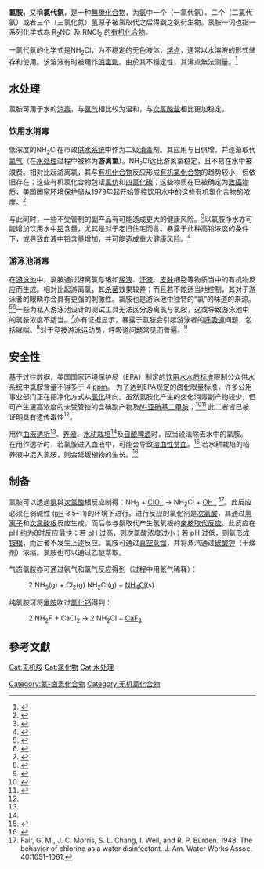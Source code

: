 {{Chembox
| verifiedrevid = 411542258
| Name = 氯胺
| NameEn= Chloramine
| ImageFile = Chloramine-2D.png
| ImageSize = 140px
| ImageName = Chloramine
| ImageFile1 = Chloramine-3D-vdW.png
| ImageSize1 = 140px
| ImageName1 = Chloramine
| OtherNames = 氯代氨<br />一氯代氨
| Section1 = {{Chembox Identifiers
| PubChem = 25423
| InChI = 1/ClH2N/c1-2/h2H2
| SMILES = ClN
| InChIKey = QDHHCQZDFGDHMP-UHFFFAOYAS
| ChEMBL_Ref = {{ebicite|correct|EBI}}
| ChEMBL = 1162370
| StdInChI_Ref = {{stdinchicite|correct|chemspider}}
| StdInChI = 1S/ClH2N/c1-2/h2H2
| StdInChIKey_Ref = {{stdinchicite|correct|chemspider}}
| StdInChIKey = QDHHCQZDFGDHMP-UHFFFAOYSA-N
| CASNo = 10599-90-3
| CASNo_Ref = {{cascite|correct|CAS}}
| ChemSpiderID_Ref = {{chemspidercite|correct|chemspider}}
| ChemSpiderID = 23735
  }}
| Section2 = {{Chembox Properties
| Formula = NH<sub>2</sub>Cl
| MolarMass = 51.48
| Appearance = 無色
| Solvent = 其他溶劑
| SolubleOther = 可溶
| MeltingPt = −66 °C
| BoilingPt = 
  }}
| Section8 = {{Chembox Related
| OtherCpds = [[三氯化氮|三氯化氮]]}}
}}
'''氯胺'''，又稱'''氯代氨'''，是一种[[無機化合物|無機化合物]]，为[[氨|氨]]中一个（一氯代氨）、二个（二氯代氨）或者三个（三氯化氮）氢原子被氯取代之后得到之氨衍生物。氯胺一词也指一系列化学式為 R<sub>2</sub>NCl 及 RNCl<sub>2 </sub> 的[[有机化合物|有机化合物]]。

一氯代氨的化学式是NH<sub>2</sub>Cl，为不稳定的无色液体，[[熔点|熔点]]{{Cvt|-66|°C}}，通常以水溶液的形式储存和使用。该溶液有时被用作[[消毒|消毒劑]]。由於其不穩定性，其沸点無法测量。<ref>{{Cite book|url=https://books.google.com.au/books?id=35xwBwjhe2MC&pg=PA172|title=Amines: Synthesis, Properties and Applications|last=Lawrence|first=Stephen A.|date=2004|publisher=Cambridge University Press|isbn=9780521782845|page=172|language=en|access-date=2018-05-16|archive-date=2018-04-06|archive-url=https://web.archive.org/web/20180406225817/https://books.google.com.au/books?id=35xwBwjhe2MC&pg=PA172|dead-url=no}}</ref>

== 水处理 ==
氯胺可用于水的[[消毒|消毒]]，与[[氯气|氯气]]相比较为温和，与[[次氯酸盐|次氯酸盐]]相比更加稳定。

=== 饮用水消毒 ===
低浓度的NH<sub>2</sub>Cl在市政[[供水系统|供水系统]]中作为二级[[消毒|消毒]]剂。其应用与日俱增，并逐渐取代[[氯气|氯气]]（在[[水处理|水处理]]过程中被称为'''游离氯'''）。NH<sub>2</sub>Cl远比游离氯稳定，且不易在水中被浪费。相对比起游离氯，其与[[有机化合物|有机化合物]]反应形成[[有机氯化合物|有机氯化合物]]的趋势较小，但依旧存在；这些有机氯化合物包括[[氯仿|氯仿]]和[[四氯化碳|四氯化碳]]；这些物质在已被确定为[[致癌物質|致癌物质]]，[[美国国家环境保护局|美国国家环境保护局]]从1979年起开始管控饮用水中的这些有机氯化合物的浓度。<ref>{{cite web |url=http://www.epa.gov/fedrgstr/EPA-WATER/2006/January/Day-04/w03.pdf |title=存档副本 |accessdate=2014-06-02 |deadurl=no |archiveurl=https://web.archive.org/web/20081102152029/http://www.epa.gov/fedrgstr/EPA-WATER/2006/January/Day-04/w03.pdf |archivedate=2008-11-02 }}</ref>

与此同时，一些不受管制的副产品有可能造成更大的健康风险。<ref>{{Cite journal|title=The formation and control of emerging disinfection by-products of health concern|author=Stuart W. Krasner|url=http://rsta.royalsocietypublishing.org/content/367/1904/4077.abstract|date=2009-10-13|publisher=Philosophical Transactions of the Royal Society|issue=1904|doi=10.1098/rsta.2009.0108|volume=367|pages=4077–95|deadurl=no|archiveurl=https://web.archive.org/web/20151027110455/http://rsta.royalsocietypublishing.org/content/367/1904/4077.abstract|archivedate=2015-10-27}}</ref>以氯胺净水亦可能增加饮用水中[[铅|铅]]含量，尤其是对于老旧住宅而言。暴露于此种高铅浓度的条件下，或导致血液中铅含量增加，并可能造成重大健康风险。<ref>{{Cite journal|title=Changes in Blood Lead Levels Associated with Use of Chloramines in Water Treatment Systems|url=https://archive.org/details/sim_environmental-health-perspectives_2007-02_115_2/page/221|author=Marie Lynn Miranda|date=February 2007|journal=Environmental Health Perspectives|issue=2|doi=10.1289/ehp.9432|volume=115|pages=221–5|pmc=1817676|pmid=17384768|display-authors=etal}}</ref>

=== 游泳池消毒 ===
在[[游泳池|游泳池]]中，氯胺通过游离氯与诸如[[尿液|尿液]]、[[汗液|汗液]]、[[皮肤|皮肤]]细胞等物质当中的有机物反应而生成。相对比起游离氯，其[[杀菌|杀菌]]效果较差；而且若不能适当地控制，其对于游泳者的眼睛亦会具有更强的刺激性。氯胺也是游泳池中独特的“氯”的味道的来源。<ref>{{Cite book|title=Pools and Spas|last=Donegan|first=Fran J.|last2=David Short|publisher=Creative Homeowner|year=2011|isbn=978-1-58011-533-9|location=Upper Saddle River, New Jersey}}</ref><ref>{{Cite web|url=http://www0.health.nsw.gov.au/factsheets/environmental/control_chloramines.html|title=Controlling Chloramines in Indoor Swimming Pools|accessdate=2013-02-15|publisher=NSW Government|archiveurl=https://web.archive.org/web/20110403074224/http://www.health.nsw.gov.au/factsheets/environmental/control_chloramines.html|archivedate=2011-04-03}}</ref>一些为私人游泳池设计的测试工具无法区分游离氯与氯胺，这或导致游泳池中的氯胺浓度不适当。<ref>{{Cite web|url=http://intothebluesrq.com/newsletter/|title=Pool Service Information|accessdate=2016-04-22|date=2016-04-20|last=Hale|first=Chris|deadurl=no|archiveurl=https://web.archive.org/web/20160405204355/http://intothebluesrq.com/newsletter/|archivedate=2016-04-05}}</ref>亦有证据显示，暴露于氯胺会引起游泳者的[[呼吸道|呼吸道]]问题，包括[[哮喘|哮喘]]。<ref>{{Cite journal|title=The Respiratory Health of Swimmers|url=http://www.ingentaconnect.com/content/adis/smd/2009/00000039/00000004/art00003|last=Bougault|first=Valérie|date=2009|journal=Sports Medicine|issue=4|doi=10.2165/00007256-200939040-00003|volume=39|pages=295–312|display-authors=etal|deadurl=no|archiveurl=https://web.archive.org/web/20110605014137/http://www.ingentaconnect.com/content/adis/smd/2009/00000039/00000004/art00003|archivedate=2011-06-05}}</ref>对于竞技游泳运动员，呼吸道问题常见而普遍。<ref>{{Cite journal|title=The determinants of prevalence of health complaints among young competitive swimmers|url=http://www.springerlink.com/content/w3273wx6n3734p38/|date=2006-10-01|journal=International Archives of Occupational and Environmental Health|issue=1|doi=10.1007/s00420-006-0100-0|volume=80|pages=32–39}}{{Dead link|date=2020年2月 |bot=InternetArchiveBot |fix-attempted=yes }}</ref>

== 安全性 ==
基于过往数据，美国国家环境保护局（EPA）制定的[[饮用水水质标准|饮用水水质标准]]限制公众供水系统中氯胺含量不得多于 4 [[百萬分率|ppm]]。 为了达到EPA规定的卤化{{link-en|消毒副产物|disinfection by-product}}限量标准，许多公用事业部门正在把净化方式从[[氯化|氯化]]转向{{link-en|氯胺化|chloramination}}。虽然氯胺化产生的卤化消毒副产物较少，但可产生更高浓度的未受管控的含碘副产物及[[N-亚硝基二甲胺|''N''-亚硝基二甲胺]]；<ref>{{cite journal |title=Occurrence of a New Generation of Disinfection Byproducts |year=2006 |last1=Krasner |first1= Stuart W. |last2=Weinberg |first2=Howard S. |last3=Richardson |first3=Susan D. |last4=Pastor |first4=Salvador J. |last5=Chinn |first5=Russell |last6=Sclimenti |first6=Michael J. |last7=Onstad |first7=Gretchen D. |last8=Thruston |first8=Alfred D. |journal= Environmental Science & Technology |volume=40 |issue=23 |pages=7175–7185 |doi=10.1021/es060353j}}</ref><ref name=Richardson07>{{cite journal |title=Occurrence, genotoxicity, and carcinogenicity of regulated and emerging disinfection by-products in drinking water: A review and roadmap for research |year=2007 |last1=Richardson |first1=Susan D. |last2=Plewa |first2=Michael J. |last3=Wagner |first3=Elizabeth D. |last4=Schoeny |first4=Rita |last5=DeMarini |first5=David M. |journal=Mutation Research/Reviews in Mutation Research |volume=636 |issue=1–3 |pages=178–242 |pmid=17980649 |doi=10.1016/j.mrrev.2007.09.001}}</ref>
此二者皆已被证明具有[[遗传毒性|遗传毒性]]<ref name=Richardson07/>。

用作[[血液透析|血液透析]]<ref name="dialysis" />、[[养殖|养殖]]、[[水耕栽培|水耕栽培]]<ref name="hydroponic" />及[[自酿啤酒|自酿啤酒]]时，应当设法除去水中的氯胺。
在用作透析时，若氯胺进入血液中，可能会导致[[溶血性贫血|溶血性贫血]]。<ref name="dialysis">{{cite book|last1=Hakim|first1=Nadey|title=Artificial Organs|date=2009|publisher=Springer-Verlag|location=London|isbn=9781848822818|page=51|url=https://books.google.com/books?id=kBh3DeQhb44C&pg=PA51#v=onepage&q&f=false|accessdate=2014-06-14 |quote=Water that contains chloramine is safe for people to drink, bathe, and cook in because the digestive process neutralizes it. Chloramine can, however, easily harm patients if it enters the blood stream during the dialysis process causing [[溶血性贫血|hemolytic anemia]].}}</ref>
若水耕栽培的培养液中混入氯胺，则会延缓植物的生长。<ref name="hydroponic">{{citation |last1=Date |first1=S. |last2=Terabayashi |first2=S. |last3=Kobayashi |first3=Y. |last4=Fujime |first4=Y. |year=2005 |title=Effects of chloramines concentration in nutrient solution and exposure time on plant growth in hydroponically cultured lettuce |journal=Scientia Horticulturae |volume=103 |issue=3 |pages=257–265 |url= |doi=10.1016/j.scienta.2004.06.019}}</ref>

== 制备 ==
氯胺可以透過[[氨|氨]]與[[次氯酸|次氯酸]]根反应制得：NH<sub>3</sub> + [[次氯酸根|ClO<sup>−</sup>]] → NH<sub>2</sub>Cl + [[氢氧根|OH<sup>−</sup>]]
<ref name=ref29>Fair, G. M., J. C. Morris, S. L. Chang, I. Weil, and R. P. Burden. 1948. The behavior of chlorine as a water disinfectant. J. Am. Water Works Assoc. 40:1051-1061.</ref>。此反应必须在弱碱性 ([[pH|pH]] 8.5–11)的环境下进行。进行反应的氯化剂是[[次氯酸|次氯酸]]，其通过[[氢离子|氢离子]]和[[次氯酸根|次氯酸根]]反应生成，而后参与氨取代产生氢氧根的[[亲核取代反应|亲核取代反应]]。此反应在 pH 约为8时反应最快；若 pH 过高，则次氯酸浓度过小；若 pH 过低，则氨形成[[铵根|铵根]]，而后者不发生上述反应。氯胺可通过[[真空蒸馏|真空蒸馏]]，并将蒸汽通过[[碳酸钾|碳酸钾]]（干燥剂）浓缩。氯胺也可以通过乙醚萃取。

气态氯胺亦可通过氨气和氯气反应得到（过程中用氮气稀释）：

: 2 NH<sub>3</sub>(g) + Cl<sub>2</sub>(g) {{eqm}} NH<sub>2</sub>Cl(g) + [[氯化铵|NH<sub>4</sub>Cl]](s)

纯氯胺可将[[氟胺|氟胺]]吹过[[氯化钙|氯化钙]]得到：

: 2 NH<sub>2</sub>F + CaCl<sub>2</sub> → 2 NH<sub>2</sub>Cl + [[氟化钙|CaF<sub>2</sub>]]

== 參考文獻 ==
{{Reflist|2}}

[[Cat:无机胺|Cat:无机胺]]
[[Cat:氯化物|Cat:氯化物]]
[[Category:氮-卤素化合物|Category:氮-卤素化合物]]
[[Cat:水处理|Cat:水处理]]
[[Category:无机氯化合物|Category:无机氯化合物]]